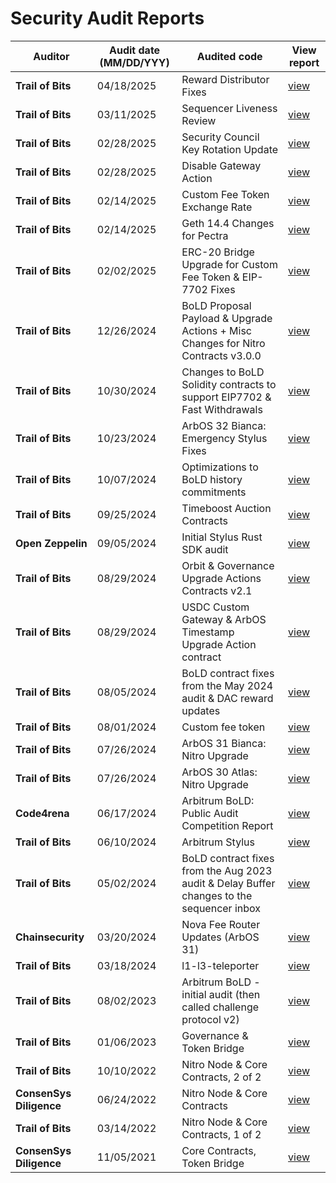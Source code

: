 # Security Audit Reports

| Auditor                 | Audit date (MM/DD/YYY) | Audited code                                                                              | View report                                                                                                                        |
| ----------------------- | ---------------------- | ----------------------------------------------------------------------------------------- | ---------------------------------------------------------------------------------------------------------------------------------- |
| **Trail of Bits**       | 04/18/2025             | Reward Distributor Fixes                                                                  | [view](hosted-audit-reports/2025-04-offchainlabs-reward-distributor-fixes-securityreview.pdf)                                      |
| **Trail of Bits**       | 03/11/2025             | Sequencer Liveness Review                                                                 | [view](hosted-audit-reports/2025-03-offchain-sequencer-liveness-securityreview.pdf)                                                |
| **Trail of Bits**       | 02/28/2025             | Security Council Key Rotation Update                                                      | [view](hosted-audit-reports/2025-03-offchain-security-council-rotation-securityreview.pdf)                                         |
| **Trail of Bits**       | 02/28/2025             | Disable Gateway Action                                                                    | [view](hosted-audit-reports/2025-03-offchain-disablegateway-action-securityreview.pdf)                                             |
| **Trail of Bits**       | 02/14/2025             | Custom Fee Token Exchange Rate                                                            | [view](hosted-audit-reports/2025-03-offchain-custom-fee-token-exchange-rate-securityreview.pdf)                                    |
| **Trail of Bits**       | 02/14/2025             | Geth 14.4 Changes for Pectra                                                              | [view](hosted-audit-reports/2025-03-offchain-geth-14.4-securityreview.pdf)                                                         |
| **Trail of Bits**       | 02/02/2025             | ERC-20 Bridge Upgrade for Custom Fee Token & EIP-7702 Fixes                               | [view](hosted-audit-reports/2025-03-offchain-custom-fee-erc20-bridge-securityreview.pdf)                                           |
| **Trail of Bits**       | 12/26/2024             | BoLD Proposal Payload & Upgrade Actions + Misc Changes for Nitro Contracts v3.0.0         | [view](hosted-audit-reports/2024_12_26_trail_of_bits_boldfixes_securityreview.pdf)                                                 |
| **Trail of Bits**       | 10/30/2024             | Changes to BoLD Solidity contracts to support EIP7702 & Fast Withdrawals                  | [view](hosted-audit-reports/2024_10_30_trail_of_bits_security_audit_Nitro_Contracts_with_BoLD.pdf)                                 |
| **Trail of Bits**       | 10/23/2024             | ArbOS 32 Bianca: Emergency Stylus Fixes                                                   | [view](hosted-audit-reports/2024_10_23_trail_of_bits_security_audit_arbos32_emergency_fixes.pdf)                                   |
| **Trail of Bits**       | 10/07/2024             | Optimizations to BoLD history commitments                                                 | [view](hosted-audit-reports/2024_10_07_trail_of_bits_security_audit_bold_optimized_history_commitments.pdf)                        |
| **Trail of Bits**       | 09/25/2024             | Timeboost Auction Contracts                                                               | [view](hosted-audit-reports/2024_09_25_trail_of_bits_security_audit_timeboost_auction_contracts.pdf)                               |
| **Open Zeppelin**       | 09/05/2024             | Initial Stylus Rust SDK audit                                                             | [view](hosted-audit-reports/2024_09_05_open_zeppelin_security_audit_stylus_rust_sdk.pdf)                                           |
| **Trail of Bits**       | 08/29/2024             | Orbit & Governance Upgrade Actions Contracts v2.1                                         | [view](hosted-audit-reports/2024_08_29_trail_of_bits_security_audit_orbit_and_governance_upgrade_actions_v2.1.pdf)                 |
| **Trail of Bits**       | 08/29/2024             | USDC Custom Gateway & ArbOS Timestamp Upgrade Action contract                             | [view](hosted-audit-reports/2024_08_29_trail_of_bits_security_audit_usdc_custom_gateway_and_arbos_upgrade_at_timestamp_action.pdf) |
| **Trail of Bits**       | 08/05/2024             | BoLD contract fixes from the May 2024 audit & DAC reward updates                          | [view](hosted-audit-reports/2024_08_05_trail_of_bits_security_audit_bold_and_dac_rewards_updates.pdf)                              |
| **Trail of Bits**       | 08/01/2024             | Custom fee token                                                                          | [view](hosted-audit-reports/2024_08_01_trail_of_bits_security_audit_custom_fee_token.pdf)                                          |
| **Trail of Bits**       | 07/26/2024             | ArbOS 31 Bianca: Nitro Upgrade                                                            | [view](hosted-audit-reports/2024_07_26_trail_of_bits_security_audit_arbos_31.pdf)                                                  |
| **Trail of Bits**       | 07/26/2024             | ArbOS 30 Atlas: Nitro Upgrade                                                             | [view](hosted-audit-reports/2024_07_26_trail_of_bits_security_audit_arbos30_nitro_upgrade.pdf)                                     |
| **Code4rena**           | 06/17/2024             | Arbitrum BoLD: Public Audit Competition Report                                            | [view](hosted-audit-reports/2024_06_17_code4arena_security_audit_arbos30_nitro_upgrade.pdf)                                        |
| **Trail of Bits**       | 06/10/2024             | Arbitrum Stylus                                                                           | [view](hosted-audit-reports/2024_06_10_trail_of_bits_security_audit_stylus.pdf)                                                    |
| **Trail of Bits**       | 05/02/2024             | BoLD contract fixes from the Aug 2023 audit & Delay Buffer changes to the sequencer inbox | [view](hosted-audit-reports/2024_05_02_trail_of_bits_security_audit_bold_delay_buffer.pdf)                                         |
| **Chainsecurity**       | 03/20/2024             | Nova Fee Router Updates (ArbOS 31)                                                        | [view](hosted-audit-reports/2024_08_20_chainsecurity_security_audit_nova_fee_router_update_arbos_31.pdf)                           |
| **Trail of Bits**       | 03/18/2024             | l1-l3-teleporter                                                                          | [view](hosted-audit-reports/2024_03_18_trail_of_bits_security_audit_l1_l3_teleporter.pdf)                                          |
| **Trail of Bits**       | 08/02/2023             | Arbitrum BoLD - initial audit (then called challenge protocol v2)                         | [view](hosted-audit-reports/2023_08_02_trail_of_bits_security_audit_challenge_protocol_v2.pdf)                                     |
| **Trail of Bits**       | 01/06/2023             | Governance & Token Bridge                                                                 | [view](hosted-audit-reports/2023_06_23_trail_of_bits_security_audit_governance_report_governance_token_bridge.pdf)                 |
| **Trail of Bits**       | 10/10/2022             | Nitro Node & Core Contracts, 2 of 2                                                       | [view](hosted-audit-reports/2022_10_22_trail_of_bits_security_audit_nitro_2_of_2.pdf)                                              |
| **ConsenSys Diligence** | 06/24/2022             | Nitro Node & Core Contracts                                                               | [view](hosted-audit-reports/2024_06_24_consensys_diligence_security_audit_nitro_contracts.pdf)                                     |
| **Trail of Bits**       | 03/14/2022             | Nitro Node & Core Contracts, 1 of 2                                                       | [view](hosted-audit-reports/2022_03_14_trail_of_bits_security_audit_nitro_1_of_2.pdf)                                              |
| **ConsenSys Diligence** | 11/05/2021             | Core Contracts, Token Bridge                                                              | [view](hosted-audit-reports/2021_11_05_consensys_diligence_security_audit_core_contracts_token_bridge.pdf)                         |
